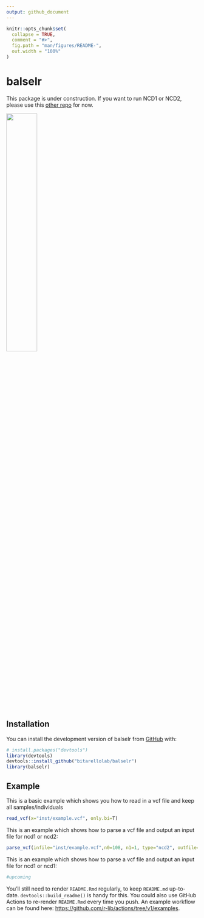 ```yaml
---
output: github_document
---
```


<!-- README.md is generated from README.Rmd. Please edit that file -->

```r
knitr::opts_chunk$set(
  collapse = TRUE,
  comment = "#>",
  fig.path = "man/figures/README-",
  out.width = "100%"
)
```

# balselr

This package is under construction. If you want to run NCD1 or NCD2, please use this [other repo](https://github.com/bbitarello/NCD-Statistics) for now. 

<!-- badges: start -->
![](images/balselr2.png){width=40% height=40%}
<!-- badges: end -->

## Installation

You can install the development version of balselr from [GitHub](https://github.com/) with:

``` r
# install.packages("devtools")
library(devtools)
devtools::install_github("bitarellolab/balselr")
library(balselr)
```


## Example

This is a basic example which shows you how to read in a vcf file and keep all samples/individuals

``` r
read_vcf(x="inst/example.vcf", only.bi=T)
```

This is an example which shows how to parse a vcf file and output an input file for ncd1 or ncd2:

``` r
parse_vcf(infile="inst/example.vcf",n0=108, n1=1, type="ncd2", outfile="example_parse_ncd2.out")
```
This is an example which shows how to parse a vcf file and output an input file for ncd1 or ncd1:

``` r
#upcoming

```

You'll still need to render `README.Rmd` regularly, to keep `README.md` up-to-date. `devtools::build_readme()` is handy for this. You could also use GitHub Actions to re-render `README.Rmd` every time you push. An example workflow can be found here: <https://github.com/r-lib/actions/tree/v1/examples>.


